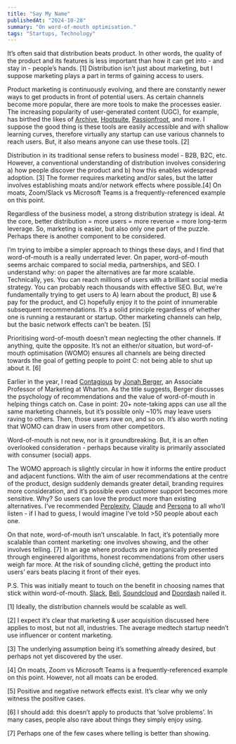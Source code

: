 ```yaml
---
title: "Say My Name"
publishedAt: "2024-10-28"
summary: "On word-of-mouth optimisation."
tags: "Startups, Technology"
---
```


It’s often said that distribution beats product. In other words, the quality of the product and its features is less important than how it can get into - and stay in - people’s hands. \[1\] Distribution isn’t just about marketing, but I suppose marketing plays a part in terms of gaining access to users.

Product marketing is continuously evolving, and there are constantly newer ways to get products in front of potential users. As certain channels become more popular, there are more tools to make the processes easier. The increasing popularity of user-generated content (UGC), for example, has birthed the likes of [Archive](https://archive.com/), [Hootsuite](https://hootsuite.com/), [Passionfroot](https://passionfroot.me/), and more. I suppose the good thing is these tools are easily accessible and with shallow learning curves, therefore virtually any startup can use various channels to reach users. But, it also means anyone can use these tools. \[2\]

Distribution in its traditional sense refers to business model - B2B, B2C, etc. However, a conventional understanding of distribution involves considering a) how people discover the product and b) how this enables widespread adoption. \[3\] The former requires marketing and/or sales, but the latter involves establishing moats and/or network effects where possible.\[4\] On moats, Zoom/Slack vs Microsoft Teams is a frequently-referenced example on this point.

Regardless of the business model, a strong distribution strategy is ideal. At the core, better distribution = more users = more revenue = more long-term leverage. So, marketing is easier, but also only one part of the puzzle. Perhaps there is another component to be considered.

I’m trying to imbibe a simpler approach to things these days, and I find that word-of-mouth is a really underrated lever. On paper, word-of-mouth seems archaic compared to social media, partnerships, and SEO. I understand why: on paper the alternatives are far more scalable. Technically, yes. You can reach millions of users with a brilliant social media strategy. You can probably reach thousands with effective SEO. But, we’re fundamentally trying to get users to A) learn about the product, B) use & pay for the product, and C) hopefully enjoy it to the point of innumerable subsequent recommendations. It’s a solid principle regardless of whether one is running a restaurant or startup. Other marketing channels can help, but the basic network effects can’t be beaten. \[5\]

Prioritising word-of-mouth doesn’t mean neglecting the other channels. If anything, quite the opposite. It’s not an either/or situation, but word-of-mouth optimisation (WOMO) ensures all channels are being directed towards the goal of getting people to point C: not being able to shut up about it. \[6\]

Earlier in the year, I read [Contagious](https://www.amazon.co.uk/Contagious-Things-Catch-Jonah-Berger/dp/1451686579) by [Jonah Berger](https://marketing.wharton.upenn.edu/profile/jberger/), an Associate Professor of Marketing at Wharton. As the title suggests, Berger discusses the psychology of recommendations and the value of word-of-mouth in helping things catch on. Case in point: 20+ note-taking apps can use all the same marketing channels, but it’s possible only ~10% may leave users raving to others. Then, those users rave on, and so on. It’s also worth noting that WOMO can draw in users from other competitors.

Word-of-mouth is not new, nor is it groundbreaking. But, it is an often overlooked consideration - perhaps because virality is primarily associated with consumer (social) apps.

The WOMO approach is slightly circular in how it informs the entire product and adjacent functions. With the aim of user recommendations at the centre of the product, design suddenly demands greater detail, branding requires more consideration, and it’s possible even customer support becomes more sensitive. Why? So users can love the product more than existing alternatives. I’ve recommended [Perplexity](https://perplexity.ai/), [Claude](https://claude.ai/) and [Persona](https://withpersona.com/) to all who’ll listen - if I had to guess, I would imagine I’ve told >50 people about each one.

On that note, word-of-mouth isn’t unscalable. In fact, it’s potentially more scalable than content marketing: one involves showing, and the other involves telling. \[7\] In an age where products are inorganically presented through engineered algorithms, honest recommendations from other users weigh far more. At the risk of sounding cliché, getting the product into users’ ears beats placing it front of their eyes.

P.S. This was initially meant to touch on the benefit in choosing names that stick within word-of-mouth. [Slack](https://slack.com/), [Beli](https://beliapp.com/), [Soundcloud](https://soundcloud.com/) and [Doordash](https://doordash.com/) nailed it.

\[1\] Ideally, the distribution channels would be scalable as well.

\[2\] I expect it’s clear that marketing & user acquisition discussed here applies to most, but not all, industries. The average medtech startup needn’t use influencer or content marketing.

\[3\] The underlying assumption being it’s something already desired, but perhaps not yet discovered by the user.

\[4\] On moats, Zoom vs Microsoft Teams is a frequently-referenced example on this point. However, not all moats can be eroded.

\[5\] Positive and negative network effects exist. It’s clear why we only witness the positive cases.

\[6\] I should add: this doesn’t apply to products that ‘solve problems’. In many cases, people also rave about things they simply enjoy using.

\[7\] Perhaps one of the few cases where telling is better than showing.
